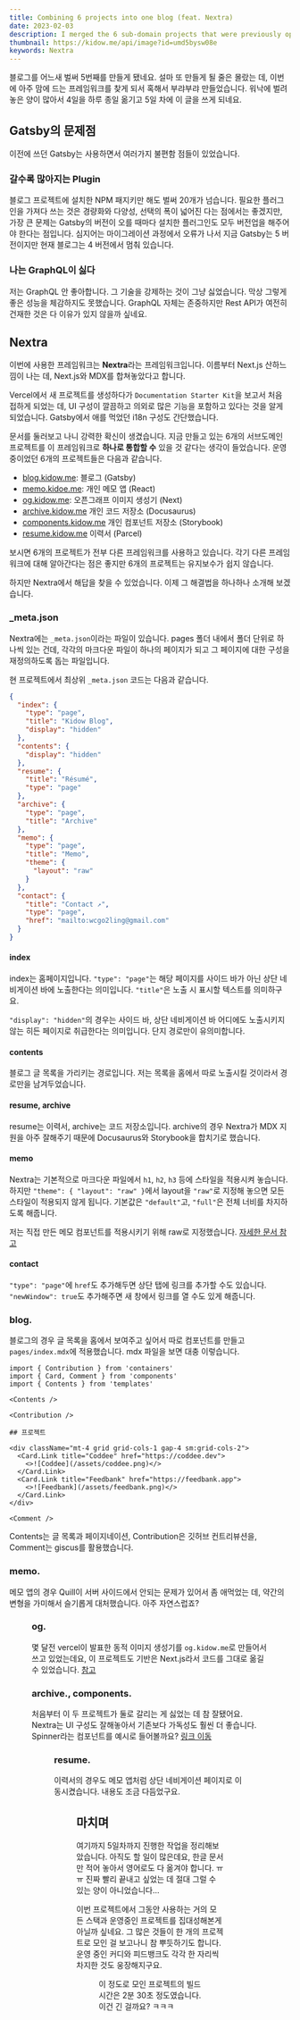 ```yaml
---
title: Combining 6 projects into one blog (feat. Nextra)
date: 2023-02-03
description: I merged the 6 sub-domain projects that were previously operated into a single project.
thumbnail: https://kidow.me/api/image?id=umd5bysw08e
keywords: Nextra
---
```



<BackTop />
<Frontmatter />

블로그를 어느새 벌써 5번째를 만들게 됐네요. 설마 또 만들게 될 줄은 몰랐는 데, 이번에 아주 맘에 드는 프레임워크를 찾게 되서 혹해서 부랴부랴 만들었습니다. 워낙에 벌려놓은 양이 많아서 4일을 하루 종일 옮기고 5일 차에 이 글을 쓰게 되네요.

## Gatsby의 문제점

이전에 쓰던 Gatsby는 사용하면서 여러가지 불편함 점들이 있었습니다.

### 갈수록 많아지는 Plugin

블로그 프로젝트에 설치한 NPM 패지키만 해도 벌써 20개가 넘습니다. 필요한 플러그인을 가져다 쓰는 것은 경량화와 다양성, 선택의 폭이 넓어진 다는 점에서는 좋겠지만, 가장 큰 문제는 Gatsby의 버전이 오를 때마다 설치한 플러그인도 모두 버전업을 해주어야 한다는 점입니다. 심지어는 마이그레이션 과정에서 오류가 나서 지금 Gatsby는 5 버전이지만 현재 블로그는 4 버전에서 멈춰 있습니다.

### 나는 GraphQL이 싫다

저는 GraphQL 안 좋아합니다. 그 기술을 강제하는 것이 그냥 싫었습니다. 막상 그렇게 좋은 성능을 체감하지도 못했습니다. GraphQL 자체는 존중하지만 Rest API가 여전히 건재한 것은 다 이유가 있지 않을까 싶네요.

## Nextra

이번에 사용한 프레임워크는 **Nextra**라는 프레임워크입니다. 이름부터 Next.js 산하느낌이 나는 데, Next.js와 MDX를 합쳐놓았다고 합니다.

Vercel에서 새 프로젝트를 생성하다가 `Documentation Starter Kit`을 보고서 처음 접하게 되었는 데, UI 구성이 깔끔하고 의외로 많은 기능을 포함하고 있다는 것을 알게 되었습니다. Gatsby에서 애를 먹었던 i18n 구성도 간단했습니다.

문서를 둘러보고 나니 강력한 확신이 생겼습니다. 지금 만들고 있는 6개의 서브도메인 프로젝트를 이 프레임워크로 **하나로 통합할 수** 있을 것 같다는 생각이 들었습니다. 운영 중이었던 6개의 프로젝트들은 다음과 같습니다.

- [blog.kidow.me](https://blog.kidow.me): 블로그 (Gatsby)
- [memo.kidoe.me](https://memo.kidow.me): 개인 메모 앱 (React)
- [og.kidow.me](https://og.kidow.me): 오픈그래프 이미지 생성기 (Next)
- [archive.kidow.me](https://archive.kidow.me) 개인 코드 저장소 (Docusaurus)
- [components.kidow.me](https://components.kidow.me) 개인 컴포넌트 저장소 (Storybook)
- [resume.kidow.me](https://resume.kidow.me) 이력서 (Parcel)

보시면 6개의 프로젝트가 전부 다른 프레임워크를 사용하고 있습니다. 각기 다른 프레임워크에 대해 알아간다는 점은 좋지만 6개의 프로젝트는 유지보수가 쉽지 않습니다.

하지만 Nextra에서 해답을 찾을 수 있었습니다. 이제 그 해결법을 하나하나 소개해 보겠습니다.

### \_meta.json

Nextra에는 `_meta.json`이라는 파일이 있습니다. pages 폴더 내에서 폴더 단위로 하나씩 있는 건데, 각각의 마크다운 파일이 하나의 페이지가 되고 그 페이지에 대한 구성을 재정의하도록 돕는 파일입니다.

현 프로젝트에서 최상위 `_meta.json` 코드는 다음과 같습니다.

```json filename="pages/_meta.ko.json"
{
  "index": {
    "type": "page",
    "title": "Kidow Blog",
    "display": "hidden"
  },
  "contents": {
    "display": "hidden"
  },
  "resume": {
    "title": "Résumé",
    "type": "page"
  },
  "archive": {
    "type": "page",
    "title": "Archive"
  },
  "memo": {
    "type": "page",
    "title": "Memo",
    "theme": {
      "layout": "raw"
    }
  },
  "contact": {
    "title": "Contact ↗",
    "type": "page",
    "href": "mailto:wcgo2ling@gmail.com"
  }
}
```

#### index

index는 홈페이지입니다. `"type": "page"`는 해당 페이지를 사이드 바가 아닌 상단 네비게이션 바에 노출한다는 의미입니다. `"title"`은 노출 시 표시할 텍스트를 의미하구요.

`"display": "hidden"`의 경우는 사이드 바, 상단 네비게이션 바 어디에도 노출시키지 않는 히든 페이지로 취급한다는 의미입니다. 단지 경로만이 유의미합니다.

#### contents

블로그 글 목록을 가리키는 경로입니다. 저는 목록을 홈에서 따로 노출시킬 것이라서 경로만을 남겨두었습니다.

#### resume, archive

resume는 이력서, archive는 코드 저장소입니다. archive의 경우 Nextra가 MDX 지원을 아주 잘해주기 때문에 Docusaurus와 Storybook을 합치기로 했습니다.

#### memo

Nextra는 기본적으로 마크다운 파일에서 `h1`, `h2`, `h3` 등에 스타일을 적용시켜 놓습니다. 하지만 `"theme": { "layout": "raw" }`에서 layout을 `"raw"`로 지정해 놓으면 모든 스타일이 적용되지 않게 됩니다. 기본값은 `"default"`고, `"full"`은 전체 너비를 차지하도록 해줍니다.

저는 직접 만든 메모 컴포넌트를 적용시키기 위해 raw로 지정했습니다. [자세한 문서 참고](https://nextra.site/docs/docs-theme/page-configuration#layouts)

#### contact

`"type": "page"`에 `href`도 추가해두면 상단 탭에 링크를 추가할 수도 있습니다. `"newWindow": true`도 추가해주면 새 창에서 링크를 열 수도 있게 해줍니다.

### blog.

블로그의 경우 글 목록을 홈에서 보여주고 싶어서 따로 컴포넌트를 만들고 `pages/index.mdx`에 적용했습니다. mdx 파일을 보면 대충 이렇습니다.

```mdx filename="pages/index.ko.mdx"
import { Contribution } from 'containers'
import { Card, Comment } from 'components'
import { Contents } from 'templates'

<Contents />

<Contribution />

## 프로젝트

<div className="mt-4 grid grid-cols-1 gap-4 sm:grid-cols-2">
  <Card.Link title="Coddee" href="https://coddee.dev">
    <>![Coddee](/assets/coddee.png)</>
  </Card.Link>
  <Card.Link title="Feedbank" href="https://feedbank.app">
    <>![Feedbank](/assets/feedbank.png)</>
  </Card.Link>
</div>

<Comment />
```

Contents는 글 목록과 페이지네이션, Contribution은 깃허브 컨트리뷰션을, Comment는 giscus를 활용했습니다.

### memo.

메모 앱의 경우 Quill이 서버 사이드에서 안되는 문제가 있어서 좀 애먹었는 데, 약간의 변형을 가미해서 슬기롭게 대처했습니다. 아주 자연스럽죠?

<Figure caption="메모 앱" image="/contents/20/memo.png" />

### og.

몇 달전 vercel이 발표한 동적 이미지 생성기를 `og.kidow.me`로 만들어서 쓰고 있었는데요, 이 프로젝트도 기반은 Next.js라서 코드를 그대로 옮길 수 있었습니다. [참고](https://vercel.com/docs/concepts/functions/edge-functions/og-image-generation)

### archive., components.

처음부터 이 두 프로젝트가 둘로 갈리는 게 싫었는 데 참 잘됐어요. Nextra는 UI 구성도 잘해놓아서 기존보다 가독성도 훨씬 더 좋습니다. Spinner라는 컴포넌트를 예시로 들어볼까요? [링크 이동](/archive/feedback/Spinner)

<Figure caption="Spinner 컴포넌트 문서" image="/contents/20/spinner.png" />

### resume.

이력서의 경우도 메모 앱처럼 상단 네비게이션 페이지로 이동시켰습니다. 내용도 조금 다듬었구요.

<Figure caption="이력서 페이지" image="/contents/20/resume.png" />

## 마치며

여기까지 5일차까지 진행한 작업을 정리해보았습니다. 아직도 할 일이 많은데요, 한글 문서만 적어 놓아서 영어로도 다 옮겨야 합니다. ㅠㅠ 진짜 빨리 끝내고 싶었는 데 절대 그럴 수 있는 양이 아니었습니다...

이번 프로젝트에서 그동안 사용하는 거의 모든 스택과 운영중인 프로젝트를 집대성해본게 아닐까 싶네요. 그 많은 것들이 한 개의 프로젝트로 모인 걸 보고나니 참 뿌듯하기도 합니다. 운영 중인 커디와 피드뱅크도 각각 한 자리씩 차지한 것도 웅장해지구요.

<Figure caption="프로젝트 홈" image="/contents/20/home.png" />

이 정도로 모인 프로젝트의 빌드 시간은 2분 30초 정도였습니다. 이건 긴 걸까요? ㅋㅋㅋ

<Figure caption="Vercel에서 본 빌드 시간" image="/contents/20/build-time.png" />

<ShareButtons />
<Comment />
